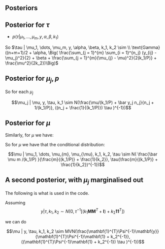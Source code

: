 ## Posteriors

## Posterior for $\tau$ 

- $p(\tau | \mu_1, \dots, \mu_m, y, \alpha, \beta, k_1)$

\begin{equation}
p(\tau | \mu_1, \dots, \mu_m, y, \alpha, \beta, k_1) \propto
\tau^{\alpha - 1} exp\{ - \beta \tau \}  \times \\

(\tau/(k_1/P))^{m/2} exp \{ -\frac{\tau}{2(k_1/P)} \sum_{j = 1}^{m}
(\mu_{j} - \mu)^2 \} \times \\

\tau^{n/2} exp \{ -\frac{\tau}{2} \sum_{j = 1}^{m}
\sum_{i = 1}^{n_j} (y_{ij} - \mu_j)^2 \} \times
(\tau/k_2)^{1/2}
exp\{ - \frac{ \tau}{2 k_2} \mu^2  \}  \\

\propto \tau^{(n+m+1)/2  + \alpha - 1 }
exp \{ - \tau \Big( \frac{\sum_{j = 1}^{m}
\sum_{i = 1}^{n_j} (y_{ij} - \mu_j)^2}{2} + \beta  +
\frac{\sum_{j = 1}^{m}(\mu_{j} - \mu)^2}{29(k_1/P)} +
\frac{\mu^2}{2k_2}\Big) \}
\end{equation}

So  $\tau | \mu_1, \dots, \mu_m, y, \alpha, \beta, k_1, k_2  \sim \\
\text{Gamma}((n+m+1)/2 + \alpha, 
\Big( \frac{\sum_{j = 1}^{m}
\sum_{i = 1}^{n_j} (y_{ij} - \mu_j)^2}{2} + \beta  +
\frac{\sum_{j = 1}^{m}(\mu_{j} - \mu)^2}{2(k_1/P)} +
\frac{\mu^2}{2k_2})\Big)$


## Posterior for $\mu_j,p$


\begin{equation}
Q =    (\tau/(k_1/P)) \sum_{j=1}^{m} (\mu_j - \mu)^2 + 
\tau \sum_{j = 1}^{m} \sum_{i = 1}^{n_j} (y_{ij} - \mu_j)^2 \\

Q =    \tau [ \sum_{j = 1}^{m} n_j \mu_j^2 + \frac{\mu_j^2}{(k_1/P)} -  
(\sum_{j = 1}^{m} \frac{2 \mu \mu_j}{(k_1/P)} + 2 \bar y_j n_j \mu_j)] \\

Q \propto    \tau [ \sum_{j = 1}^{m} (n_j + \frac{1}{(k_1/P)}) \mu_j^2 -  
2 \mu_j (\frac{\mu}{(k_1/P)} +  \bar y_j n_j )] \\

Q \propto \tau [ \sum_{j = 1}^{m} (n_j + \frac{1}{(k_1/P)})(\mu_j -  
 \frac{\mu/(k_1/P) +  \bar y_j n_j}{n_j + 1/(k_1/P)})^2]\\

\end{equation}
So for each $\mu_j$


$$\mu_j | \mu, y, \tau, k_1 \sim N(\frac{\mu/(k_1/P) +  \bar y_j n_j}{n_j + 1/(k_1/P)}, ((n_j + \frac{1}{(k_1/P)}) \tau )^{-1})$$

## Posterior for $\mu$ 

Similarly, for $\mu$ we have: 

\begin{equation}
Q =   \Big[\frac{\tau}{(k_1/P)} \sum_{j = 1}^{m} (\mu_j - \mu)^2 +  \frac{ \tau}{k_2} \mu^2\Big] \\

Q =     \Big[\frac{\tau}{(k_1/P)}  \sum_{j=1}^{m} (\mu_j^{2} - 2 \mu \mu_j + \mu^2) + 
  \frac{ \tau}{k_2} \mu^2 \Big] \\


Q \propto  \Big[(\frac{\tau}{k_2} + \frac{\tau m }{(k_1/P)}) \mu^2 - 
\frac{2\tau}{(k_1/P)} \sum_{j=1}^{m} \mu \mu_j \Big]\\

Q \propto \Big[ (\frac{\tau}{k_2} + \frac{\tau m}{(k_1/P)}) \mu^2 - 
\frac{2\tau}{(k_1/P)}  \mu \bar \mu m \Big]\\


Q \propto (\tau(\frac{m}{(k_1/P)} + \frac{1}{k_2}))(\mu - 
\frac{\bar \mu  m/(k_1/P) }{\frac{m}{(k_1/P)} + \frac{1}{k_2}})^2 
\end{equation}



So for $\mu$ we have that the conditional distribution: 

$$\mu | \mu_1, \dots, \mu_{m}, \mu_{\mu}, k_1, k_2, \tau \sim N(
\frac{\bar \mu m /(k_1/P) }{\frac{m}{(k_1/P)} + \frac{1}{k_2}},
\tau(\frac{m}{(k_1/P)} + \frac{1}{k_2})^{-1})$$



## A second posterior, with $\mu_j$ marginalised out

The following is what is used in the code. 

Assuming 
$$ y | \tau, k_1, k_2 \sim N(0, \tau^{-1}[(k_1 \mathbf{M}\mathbf{M}^{T} + \mathbf{I}) + k_2 \mathbf{1}\mathbf{1}^{T}])$$

we can do 


\begin{equation}
p(\mu | y, \alpha, \beta, k_1, k_2) \propto
\exp \{ -\frac{\tau}{2}(\mathbf{y} - \mu \mathbf{1})^{T} \Psi^{-1}
(\mathbf{y} - \mu \mathbf{1}) \} \times \\
\exp \{ -\frac{\tau}{2 k_2} \mu^{2} \} \\ 

 \propto
\exp \{ -\frac{\tau}{2}(\mu^{2} (\mathbf{1}^{T} \Psi^{-1} \mathbf{1}
+ 1/k_2) - 2 \mu \mathbf{1}^{T} \Psi^{-1} \mathbf{y} + \mu^2/k_2) \}
\\

\propto
\exp \{ -\frac{\tau}{2}[(
\mathbf{1}^{T} \Psi^{-1} \mathbf{1}+ 1/k_2)(
\mu^2  - 
\frac{2 \mu \mathbf{1}^{T} \Psi^{-1} \mathbf{y}}{\mathbf{1}^{T} \Psi^{-1} \mathbf{1} + 1/k_1}) \}
\\
\end{equation}


$$\mu | y, \tau, k_1, k_2 \sim MVN(\frac{\mathbf{1}^{T}\Psi^{-1}\mathbf{y}}{\mathbf{1}^{T}\Psi^{-1}\mathbf{1} + k_2^{-1}}, 
((\mathbf{1}^{T}\Psi^{-1}\mathbf{1} + k_2^{-1}) \tau )^{-1})$$

